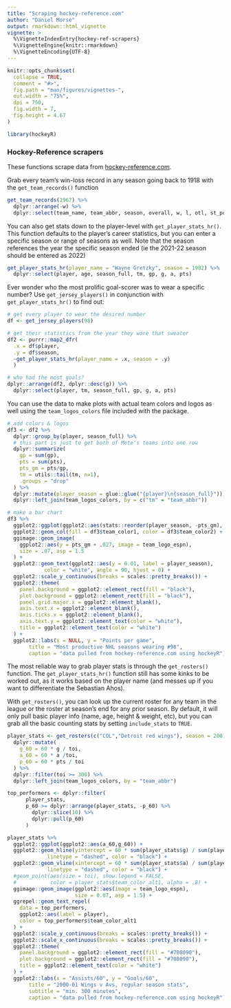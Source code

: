 ```yaml
---
title: "Scraping hockey-reference.com"
author: "Daniel Morse"
output: rmarkdown::html_vignette
vignette: >
  %\VignetteIndexEntry{hockey-ref-scrapers}
  %\VignetteEngine{knitr::rmarkdown}
  %\VignetteEncoding{UTF-8}
---
```


```r
knitr::opts_chunk$set(
  collapse = TRUE,
  comment = "#>",
  fig.path = "man/figures/vignettes-",
  out.width = "75%",
  dpi = 750,
  fig.width = 7,
  fig.height = 4.67
)
```

```r
library(hockeyR)
```

###   Hockey-Reference scrapers

These functions scrape data from [hockey-reference.com](https://www.hockey-reference.com).

Grab every team's win-loss record in any season going back to 1918 with the `get_team_records()` function

```r
get_team_records(1967) %>%
  dplyr::arrange(-w) %>%
  dplyr::select(team_name, team_abbr, season, overall, w, l, otl, st_points)
```

You can also get stats down to the player-level with `get_player_stats_hr()`. This function defaults to the player's career statistics, but you can enter a specific season or range of seasons as well. Note that the season references the year the specific season ended (ie the 2021-22 season should be entered as 2022)

```r
get_player_stats_hr(player_name = "Wayne Gretzky", season = 1982) %>%
  dplyr::select(player, age, season_full, tm, gp, g, a, pts)
```

Ever wonder who the most prolific goal-scorer was to wear a specific number? Use `get_jersey_players()` in conjunction with `get_player_stats_hr()` to find out:

```r
# get every player to wear the desired number
df <- get_jersey_players(98)

# get their statistics from the year they wore that sweater
df2 <- purrr::map2_dfr(
  .x = df$player,
  .y = df$season,
  ~get_player_stats_hr(player_name = .x, season = .y)
  )

# who had the most goals?
dplyr::arrange(df2, dplyr::desc(g)) %>%
  dplyr::select(player, tm, season_full, gp, g, a, pts)
```

You can use the data to make plots with actual team colors and logos as well using the `team_logos_colors` file included with the package.

```r
# add colors & logos
df3 <- df2 %>%
  dplyr::group_by(player, season_full) %>%
  # this part is just to get both of Mete's teams into one row
  dplyr::summarize(
    gp = sum(gp),
    pts = sum(pts),
    pts_gm = pts/gp,
    tm = utils::tail(tm, n=1),
    .groups = "drop"
  ) %>%
  dplyr::mutate(player_season = glue::glue("{player}\n{season_full}")) %>%
  dplyr::left_join(team_logos_colors, by = c("tm" = "team_abbr"))

# make a bar chart
df3 %>%
  ggplot2::ggplot(ggplot2::aes(stats::reorder(player_season, -pts_gm), pts_gm)) +
  ggplot2::geom_col(fill = df3$team_color1, color = df3$team_color2) +
  ggimage::geom_image(
    ggplot2::aes(y = pts_gm + .027, image = team_logo_espn),
    size = .07, asp = 1.5
  ) +
  ggplot2::geom_text(ggplot2::aes(y = 0.01, label = player_season),
            color = "white", angle = 90, hjust = 0) +
  ggplot2::scale_y_continuous(breaks = scales::pretty_breaks()) +
  ggplot2::theme(
    panel.background = ggplot2::element_rect(fill = "black"),
    plot.background = ggplot2::element_rect(fill = "black"),
    panel.grid.major.x = ggplot2::element_blank(),
    axis.text.x = ggplot2::element_blank(),
    axis.ticks.x = ggplot2::element_blank(),
    axis.text.y = ggplot2::element_text(color = "white"),
    title = ggplot2::element_text(color = "white")
  ) +
  ggplot2::labs(x = NULL, y = "Points per game",
       title = "Most productive NHL seasons wearing #98",
       caption = "data pulled from hockey-reference.com using hockeyR")
```
The most reliable way to grab player stats is through the `get_rosters()` function. The `get_player_stats_hr()` function still has some kinks to be worked out, as it works based on the player name (and messes up if you want to differentiate the Sebastian Ahos).

With `get_rosters()`, you can look up the current roster for any team in the league or the roster at season's end for any prior season. By default, it will only pull basic player info (name, age, height & weight, etc), but you can grab all the basic counting stats by setting `include_stats` to `TRUE`.

```r
player_stats <- get_rosters(c("COL","Detroit red wings"), season = 2001, include_stats = TRUE) %>%
  dplyr::mutate(
    g_60 = 60 * g / toi,
    a_60 = 60 * a /toi,
    p_60 = 60 * pts / toi
  ) %>%
  dplyr::filter(toi >= 300) %>%
  dplyr::left_join(team_logos_colors, by = "team_abbr")

top_performers <- dplyr::filter(
      player_stats,
      p_60 >= dplyr::arrange(player_stats, -p_60) %>%
        dplyr::slice(10) %>%
        dplyr::pull(p_60)
      )

player_stats %>%
  ggplot2::ggplot(ggplot2::aes(a_60,g_60)) +
  ggplot2::geom_hline(yintercept = 60 * sum(player_stats$g) / sum(player_stats$toi),
             linetype = "dashed", color = "black") +
  ggplot2::geom_vline(xintercept = 60 * sum(player_stats$a) / sum(player_stats$toi),
             linetype = "dashed", color = "black") +
  #geom_point(aes(size = toi), show.legend = FALSE,
  #           color = player_stats$team_color_alt1, alpha = .8) +
  ggimage::geom_image(ggplot2::aes(image = team_logo_espn),
                      size = 0.07, asp = 1.5) +
  ggrepel::geom_text_repel(
    data = top_performers,
    ggplot2::aes(label = player),
    color = top_performers$team_color_alt1
  ) +
  ggplot2::scale_y_continuous(breaks = scales::pretty_breaks()) +
  ggplot2::scale_x_continuous(breaks = scales::pretty_breaks()) +
  ggplot2::theme(
    panel.background = ggplot2::element_rect(fill = "#708090"),
    plot.background = ggplot2::element_rect(fill = "#708090"),
    title = ggplot2::element_text(color = "white")
  ) +
  ggplot2::labs(x = "Assists/60", y = "Goals/60",
       title = "2000-01 Wings v Avs, regular season stats",
       subtitle = "min. 300 minutes",
       caption = "data pulled from hockey-reference.com using hockeyR")
```
